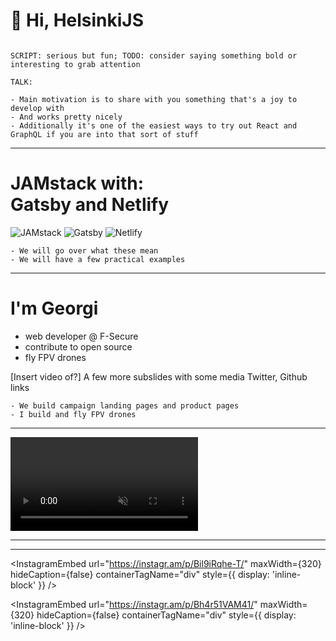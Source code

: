 
<Head>
  <title>JAMstack with Gatsby and Netlify</title>
  <link rel="icon" type="image/x-icon" href="favicon.ico" />
  <meta
    property="og:url"
    content="https://jam-stack-with-gatsby-and-netlify.netlify.com"
  />
  <meta property="og:title" content="JAMstack with Gatsby and Netlify" />
  <meta
    property="og:description"
    content="A talk about JAMstack, Gatsby and Netlify"
  />
  <meta
    property="og:image"
    content="https://blog.georgi-yanev.com/static/getting-started-with-software-development-1-61fe27ec8f41f8d457f91c70f3eee061.png"
  />
  <meta name="twitter:card" content="summary_large_image" />
  <meta name="twitter:site" content="@jumpalottahigh" />
  <meta
    name="twitter:image"
    content="https://blog.georgi-yanev.com/static/getting-started-with-software-development-1-61fe27ec8f41f8d457f91c70f3eee061.png"
  />
  <meta name="twitter:title" content="JAMstack with Gatsby and Netlify" />
  <meta
    name="twitter:description"
    content="A talk about JAMstack, Gatsby and Netlify"
  />
</Head>


# 👋 Hi, HelsinkiJS

```notes

SCRIPT: serious but fun; TODO: consider saying something bold or interesting to grab attention

TALK:

- Main motivation is to share with you something that's a joy to develop with
- And works pretty nicely
- Additionally it's one of the easiest ways to try out React and GraphQL if you are into that sort of stuff

```

---

# JAMstack with:<br/> Gatsby and Netlify

<div className="intro-grid">
  <Appear>
    <img
      src={require('file-loader!../assets/jam.png')}
      className="jam"
      alt="JAMstack"
    />
    <img
      src={require('file-loader!../assets/gatsby.svg')}
      className="gatsby"
      alt="Gatsby"
    />
    <img
      src={require('file-loader!../assets/netlify.svg')}
      className="netlify"
      alt="Netlify"
    />
  </Appear>
</div>

```notes
- We will go over what these mean
- We will have a few practical examples
```

---

# I'm Georgi

- web developer @ F-Secure
- contribute to open source
- fly FPV drones

[Insert video of?]
A few more subslides with some media
Twitter, Github links

```notes
- We build campaign landing pages and product pages
- I build and fly FPV drones
```

---

<video autoPlay={true} muted={true} playsInline="" className="fade-in">
  <source
    src="https://www.georgi-yanev.com/static/landing-a-quad-1-d1a878f7ef756c703ebeeecdb529e63e.webm"
    type="video/webm"
  />
  <source
    src="https://www.georgi-yanev.com/static/landing-a-quad-1-a959ba1dfed1d6abe2e8052b61bfb0b4.mp4"
    type="video/mp4"
  />
  Tap to play video
</video>

---

<InstagramEmbed
  url="https://instagr.am/p/BqUPyt7l1al/"
  maxWidth={320}
  hideCaption={false}
  containerTagName="div"
/>

---

<InstagramEmbed
  url="https://instagr.am/p/Bil9iRqhe-T/"
  maxWidth={320}
  hideCaption={false}
  containerTagName="div"
  style={{ display: 'inline-block' }}
/>

<InstagramEmbed
  url="https://instagr.am/p/Bh4r51VAM41/"
  maxWidth={320}
  hideCaption={false}
  containerTagName="div"
  style={{ display: 'inline-block' }}
/>
